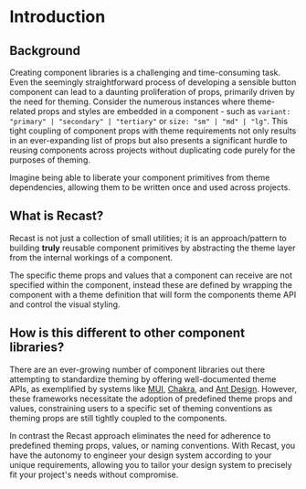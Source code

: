 
# Introduction

<Masthead className="mt-8" />

## Background

Creating component libraries is a challenging and time-consuming task. Even the
seemingly straightforward process of developing a sensible button component can
lead to a daunting proliferation of props, primarily driven by the need for
theming. Consider the numerous instances where theme-related props and styles
are embedded in a component - such as
`variant: "primary" | "secondary" | "tertiary"` or `size: "sm" | "md" | "lg"`.
This tight coupling of component props with theme requirements not only results
in an ever-expanding list of props but also presents a significant hurdle to
reusing components across projects without duplicating code purely for the
purposes of theming.

Imagine being able to liberate your component primitives from theme
dependencies, allowing them to be written once and used across projects.

## What is Recast?

Recast is not just a collection of small utilities; it is an approach/pattern to
building **truly** reusable component primitives by abstracting the theme layer
from the internal workings of a component.

The specific theme props and values that a component can receive are not
specified within the component, instead these are defined by wrapping the
component with a theme definition that will form the components theme API and
control the visual styling.

## How is this different to other component libraries?

There are an ever-growing number of component libraries out there attempting to
standardize theming by offering well-documented theme APIs, as exemplified by
systems like [MUI](https://mui.com/), [Chakra](https://chakra-ui.com/), and
[Ant Design](https://ant.design/). However, these frameworks necessitate the
adoption of predefined theme props and values, constraining users to a specific
set of theming conventions as theming props are still tightly coupled to the
components.

In contrast the Recast approach eliminates the need for adherence to predefined
theming props, values, or naming conventions. With Recast, you have the autonomy
to engineer your design system according to your unique requirements, allowing
you to tailor your design system to precisely fit your project's needs without
compromise.
